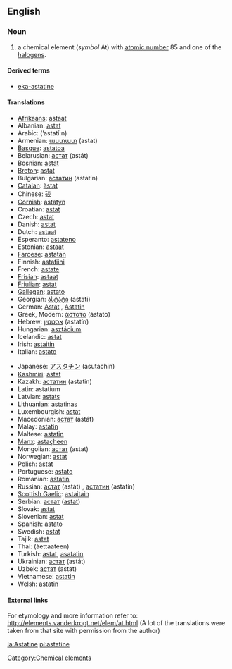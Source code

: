 ==English==
{{elements|At|polonium|Po|radon|Rn}}
=== Noun ===
{{en-noun-unc}}
{{wikipedia}}

# a chemical element (''symbol'' At) with [[atomic number]] 85 and one of the [[halogen]]s.

====Derived terms====
*[[eka-astatine]]

==== Translations ====
{{top}}
*[[Afrikaans]]: [[astaat]]
*Albanian: [[astat]]
*Arabic: {{ARchar|[[استاتين]]}} (’astatí:n) {{m}}
*Armenian: [[աստատ]] (astat)
*[[Basque]]: [[astatoa]]
*Belarusian: [[астат]] (astát) {{m}}
*Bosnian: [[astat]]
*[[Breton]]: [[astat]]
*Bulgarian: [[астатин]] (astatín) {{m}}
*[[Catalan]]: [[àstat]]
*Chinese: [[砹]]
*[[Cornish]]: [[astatyn]]
*Croatian: [[astat]]
*Czech: [[astat]]
*Danish: [[astat]]
*Dutch: [[astaat]] {{n}}
*Esperanto: [[astateno]]
*Estonian: [[astaat]]
*[[Faroese]]: [[astatan]]
*Finnish: [[astatiini]]
*French: [[astate]] {{m}}
*[[Frisian]]: [[astaat]]
*[[Friulian]]: [[astat]]
*[[Gallegan]]: [[astato]]
*Georgian: [[ასტატი]] (astati)
*German: [[Astat]] {{n}}, [[Astatin]] {{n}}
*Greek, Modern: [[άστατο]] (ástato) {{n}}
*Hebrew: [[אסטטין]] (astatín)
*Hungarian: [[asztácium]]
*Icelandic: [[astat]]
*Irish: [[astaitín]]
*Italian: [[astato]] {{m}}
{{mid}}
*Japanese: [[アスタチン]] (asutachin)
*[[Kashmiri]]: [[astat]]
*Kazakh: [[астатин]] (astatin)
*Latin: astatium
*Latvian: [[astats]]
*Lithuanian: [[astatinas]]
*Luxembourgish: [[astat]]
*Macedonian: [[астат]] (astát) {{m}}
*Malay: [[astatin]]
*Maltese: [[astatin]]
*[[Manx]]: [[astaçheen]]
*Mongolian: [[астат]] (astat)
*Norwegian: [[astat]]
*Polish: [[astat]] {{m}}
*Portuguese: [[astato]] {{m}}
*Romanian: [[astatin]] {{n}}
*Russian: [[астат]] (astát) {{m}}, [[астатин]] (astatín) {{m}}
*[[Scottish Gaelic]]: [[astaitain]]
*Serbian: [[астат]] ([[astat]]) {{m}}
*Slovak: [[astat]]
*Slovenian: [[astat]]
*Spanish: [[astato]] {{m}}
*Swedish: [[astat]]
*Tajik: [[astat]]
*Thai: {{THchar|[[แอสทาทีน]]}} (àettaateen)
*Turkish: [[astat]], [[asatatin]]
*Ukrainian: [[астат]] (astát) {{m}}
*Uzbek: [[астат]] (astat)
*Vietnamese: [[astatin]]
*Welsh: [[astatin]]
{{bottom}}

====External links====
For etymology and more information refer to:
http://elements.vanderkrogt.net/elem/at.html
(A lot of the translations were taken from that site with permission from the author)

[[Category:Chemical elements]]

[[la:Astatine]]
[[pl:astatine]]